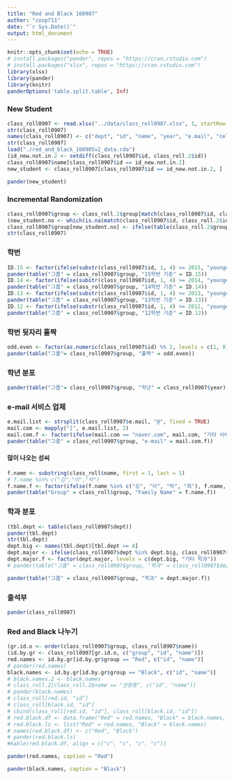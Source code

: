 ```yaml
---
title: "Red and Black 160907"
author: "coop711"
date: "`r Sys.Date()`"
output: html_document
---
```


```r
knitr::opts_chunk$set(echo = TRUE)
# install.packages("pander", repos = "https://cran.rstudio.com")
# install.packages("xlsx", repos = "https://cran.rstudio.com")
library(xlsx)
library(pander)
library(knitr)
panderOptions('table.split.table', Inf)
```

### New Student 

```r
class_roll0907 <- read.xlsx("../data/class_roll0907.xlsx", 1, startRow = 2, endRow = 102, colIndex = c(3:7, 9), colClasses = rep("character", 6), stringsAsFactors = FALSE)
str(class_roll0907)
names(class_roll0907) <- c("dept", "id", "name", "year", "e.mail", "cell.no")
str(class_roll0907)
load("./red_and_black_160905v2_data.rda")
(id_new.not.in.2 <- setdiff(class_roll0907$id, class_roll.2$id))
class_roll0907$name[class_roll0907$id == id_new.not.in.2]
new_student <- class_roll0907[class_roll0907$id == id_new.not.in.2, ]
```

```r
pander(new_student)
```

### Incremental Randomization

```r
class_roll0907$group <- class_roll.2$group[match(class_roll0907$id, class_roll.2$id)]
(new_student.no <- which(is.na(match(class_roll0907$id, class_roll.2$id))))
class_roll0907$group[new_student.no] <- ifelse(table(class_roll.2$group)[1] < table(class_roll.2$group)[2], "Red", "Black")
str(class_roll0907)
```

### 학번

```r
ID.15 <- factor(ifelse(substr(class_roll0907$id, 1, 4) >= 2015, "younger.15", "older.15"), levels = c("younger.15", "older.15"), labels = c("15학번 이후", "14학번 이전"))
pander(table("그룹" = class_roll0907$group, "15학번 기준" = ID.15))
ID.14 <- factor(ifelse(substr(class_roll0907$id, 1, 4) >= 2014, "younger.14", "older.14"), levels=c("younger.14", "older.14"), labels = c("14학번 이후", "13학번 이전"))
pander(table("그룹" = class_roll0907$group, "14학번 기준" = ID.14))
ID.13 <- factor(ifelse(substr(class_roll0907$id, 1, 4) >= 2013, "younger.13", "older.13"), levels=c("younger.13", "older.13"), labels = c("13학번 이후", "12학번 이전"))
pander(table("그룹" = class_roll0907$group, "13학번 기준" = ID.13))
ID.12 <- factor(ifelse(substr(class_roll0907$id, 1, 4) >= 2012, "younger.12", "older.12"), levels=c("younger.12", "older.12"), labels = c("12학번 이후", "11학번 이전"))
pander(table("그룹" = class_roll0907$group, "12학번 기준" = ID.12))
```

### 학번 뒷자리 홀짝

```r
odd.even <- factor(as.numeric(class_roll0907$id) %% 2, levels = c(1, 0), labels = c("홀", "짝"))
pander(table("그룹"= class_roll0907$group, "홀짝" = odd.even))
```

### 학년 분포

```r
pander(table("그룹"= class_roll0907$group, "학년" = class_roll0907$year))
```

### e-mail 서비스 업체

```r
e.mail.list <- strsplit(class_roll0907$e.mail, "@", fixed = TRUE)
mail.com <- mapply("[", e.mail.list, 2)
mail.com.f <- factor(ifelse(mail.com == "naver.com", mail.com, "기타 서비스업체"), levels = c("naver.com", "기타 서비스업체"))
pander(table("그룹" = class_roll0907$group, "e-mail" = mail.com.f))
```

<!--### 성씨 분포

```r
f.name <- substring(class_roll0907$name, first = 1, last = 1)
pander(table("그룹" = class_roll0907$group, "성씨" = f.name))
```
-->

#### 많이 나오는 성씨

```r
f.name <- substring(class_roll$name, first = 1, last = 1)
# f.name %in% c("김","이","박")
f.name.f <- factor(ifelse(f.name %in% c("김", "이", "박", "최"), f.name, "기타"), levels = c("김", "이", "박", "최", "기타"))
pander(table("Group" = class_roll$group, "Family Name" = f.name.f))
```


### 학과 분포

```r
(tbl.dept <- table(class_roll0907$dept))
pander(tbl.dept)
str(tbl.dept)
dept.big <- names(tbl.dept)[tbl.dept >= 8]
dept.major <- ifelse(class_roll0907$dept %in% dept.big, class_roll0907$dept, "기타 학과")
dept.major.f <- factor(dept.major, levels = c(dept.big, "기타 학과"))
# pander(table("그룹" = class_roll0907$group, "학과" = class_roll0907$dept))
```

```r
pander(table("그룹" = class_roll0907$group, "학과" = dept.major.f))
```

### 출석부

```r
pander(class_roll0907)
```

### Red and Black 나누기

```r
(gr.id.o <- order(class_roll0907$group, class_roll0907$name))
(id.by.gr <- class_roll0907[gr.id.o, c("group", "id", "name")])
red.names <- id.by.gr[id.by.gr$group == "Red", c("id", "name")]
# pander(red.names)
black.names <- id.by.gr[id.by.gr$group == "Black", c("id", "name")]
# black.names.2 <- black.names
# class_roll.2[class_roll.2$name == "권현종", c("id", "name")]
# pander(black.names)
# class_roll[red.id, "id"]
# class_roll[black.id, "id"]
# cbind(class_roll[red.id, "id"], class_roll[black.id, "id"])
# red.black.df <- data.frame("Red" = red.names, "Black" = black.names, row.names = NULL)
# red.black.ls <- list("Red" = red.names, "Black" = black.names)
# names(red.black.df) <- c("Red", "Black")
# pander(red.black.ls)
#kable(red.black.df, align = c("c", "c", "c", "c"))
```

<P style="page-break-before:always">

```r
pander(red.names, caption = "Red")
```

<P style="page-break-before:always">

```r
pander(black.names, caption = "Black")
```

<!--
```r
save.image("./red_and_black_160907_data.rda")
```
-->
